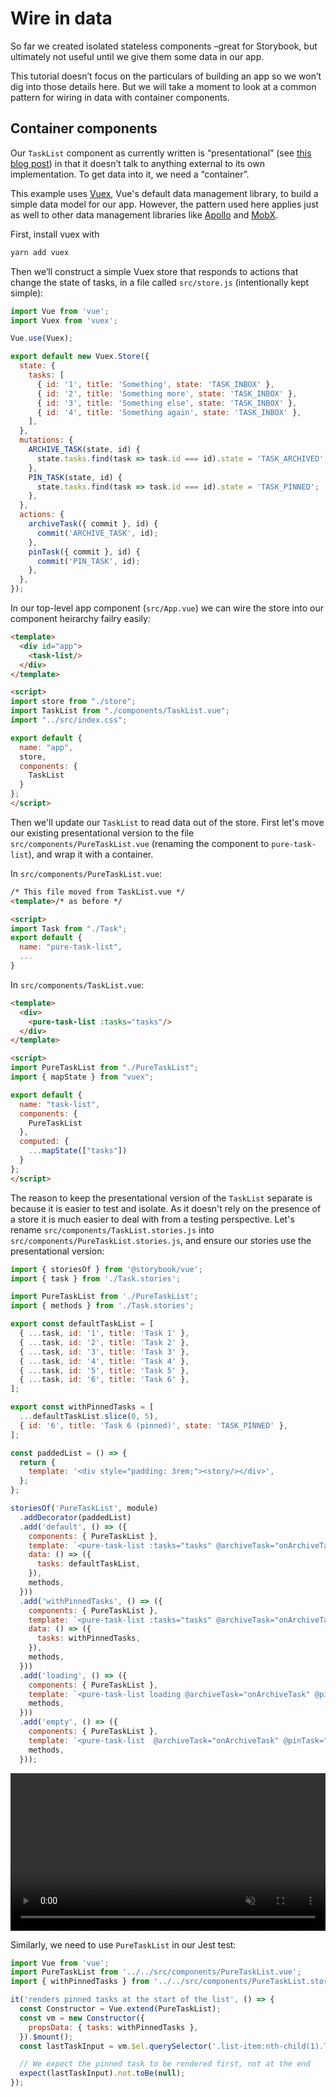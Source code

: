 
<Meta title="故事书/指引/数据" />

# Wire in data

So far we created isolated stateless components –great for Storybook, but ultimately not useful until we give them some data in our app.

This tutorial doesn’t focus on the particulars of building an app so we won’t dig into those details here. But we will take a moment to look at a common pattern for wiring in data with container components.

## Container components

Our `TaskList` component as currently written is “presentational” (see [this blog post](https://medium.com/@dan_abramov/smart-and-dumb-components-7ca2f9a7c7d0)) in that it doesn’t talk to anything external to its own implementation. To get data into it, we need a “container”.

This example uses [Vuex](https://vuex.vuejs.org), Vue's default data management library, to build a simple data model for our app. However, the pattern used here applies just as well to other data management libraries like [Apollo](https://www.apollographql.com/client/) and [MobX](https://mobx.js.org/).

First, install vuex with

```bash
yarn add vuex
```

Then we’ll construct a simple Vuex store that responds to actions that change the state of tasks, in a file called `src/store.js` (intentionally kept simple):

```javascript
import Vue from 'vue';
import Vuex from 'vuex';

Vue.use(Vuex);

export default new Vuex.Store({
  state: {
    tasks: [
      { id: '1', title: 'Something', state: 'TASK_INBOX' },
      { id: '2', title: 'Something more', state: 'TASK_INBOX' },
      { id: '3', title: 'Something else', state: 'TASK_INBOX' },
      { id: '4', title: 'Something again', state: 'TASK_INBOX' },
    ],
  },
  mutations: {
    ARCHIVE_TASK(state, id) {
      state.tasks.find(task => task.id === id).state = 'TASK_ARCHIVED';
    },
    PIN_TASK(state, id) {
      state.tasks.find(task => task.id === id).state = 'TASK_PINNED';
    },
  },
  actions: {
    archiveTask({ commit }, id) {
      commit('ARCHIVE_TASK', id);
    },
    pinTask({ commit }, id) {
      commit('PIN_TASK', id);
    },
  },
});
```

In our top-level app component (`src/App.vue`) we can wire the store into our component heirarchy failry easily:

```html
<template>
  <div id="app">
    <task-list/>
  </div>
</template>

<script>
import store from "./store";
import TaskList from "./components/TaskList.vue";
import "../src/index.css";

export default {
  name: "app",
  store,
  components: {
    TaskList
  }
};
</script>
```

Then we'll update our `TaskList` to read data out of the store. First let's move our existing presentational version to the file `src/components/PureTaskList.vue` (renaming the component to `pure-task-list`), and wrap it with a container.

In `src/components/PureTaskList.vue`:

```html
/* This file moved from TaskList.vue */
<template>/* as before */

<script>
import Task from "./Task";
export default {
  name: "pure-task-list",
  ...
}
```

In `src/components/TaskList.vue`:

```html
<template>
  <div>
    <pure-task-list :tasks="tasks"/>
  </div>
</template>

<script>
import PureTaskList from "./PureTaskList";
import { mapState } from "vuex";

export default {
  name: "task-list",
  components: {
    PureTaskList
  },
  computed: {
    ...mapState(["tasks"])
  }
};
</script>
```

The reason to keep the presentational version of the `TaskList` separate is because it is easier to test and isolate. As it doesn't rely on the presence of a store it is much easier to deal with from a testing perspective. Let's rename `src/components/TaskList.stories.js` into `src/components/PureTaskList.stories.js`, and ensure our stories use the presentational version:

```javascript
import { storiesOf } from '@storybook/vue';
import { task } from './Task.stories';

import PureTaskList from './PureTaskList';
import { methods } from './Task.stories';

export const defaultTaskList = [
  { ...task, id: '1', title: 'Task 1' },
  { ...task, id: '2', title: 'Task 2' },
  { ...task, id: '3', title: 'Task 3' },
  { ...task, id: '4', title: 'Task 4' },
  { ...task, id: '5', title: 'Task 5' },
  { ...task, id: '6', title: 'Task 6' },
];

export const withPinnedTasks = [
  ...defaultTaskList.slice(0, 5),
  { id: '6', title: 'Task 6 (pinned)', state: 'TASK_PINNED' },
];

const paddedList = () => {
  return {
    template: '<div style="padding: 3rem;"><story/></div>',
  };
};

storiesOf('PureTaskList', module)
  .addDecorator(paddedList)
  .add('default', () => ({
    components: { PureTaskList },
    template: `<pure-task-list :tasks="tasks" @archiveTask="onArchiveTask" @pinTask="onPinTask"/>`,
    data: () => ({
      tasks: defaultTaskList,
    }),
    methods,
  }))
  .add('withPinnedTasks', () => ({
    components: { PureTaskList },
    template: `<pure-task-list :tasks="tasks" @archiveTask="onArchiveTask" @pinTask="onPinTask"/>`,
    data: () => ({
      tasks: withPinnedTasks,
    }),
    methods,
  }))
  .add('loading', () => ({
    components: { PureTaskList },
    template: `<pure-task-list loading @archiveTask="onArchiveTask" @pinTask="onPinTask"/>`,
    methods,
  }))
  .add('empty', () => ({
    components: { PureTaskList },
    template: `<pure-task-list  @archiveTask="onArchiveTask" @pinTask="onPinTask"/>`,
    methods,
  }));
```

<video autoPlay muted playsInline loop style="width: 100%">
  <source
    src="https://www.learnstorybook.com/finished-tasklist-states.mp4"
    type="video/mp4"
  />
</video>

Similarly, we need to use `PureTaskList` in our Jest test:

```js
import Vue from 'vue';
import PureTaskList from '../../src/components/PureTaskList.vue';
import { withPinnedTasks } from '../../src/components/PureTaskList.stories';

it('renders pinned tasks at the start of the list', () => {
  const Constructor = Vue.extend(PureTaskList);
  const vm = new Constructor({
    propsData: { tasks: withPinnedTasks },
  }).$mount();
  const lastTaskInput = vm.$el.querySelector('.list-item:nth-child(1).TASK_PINNED');

  // We expect the pinned task to be rendered first, not at the end
  expect(lastTaskInput).not.toBe(null);
});
```
